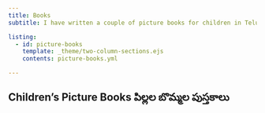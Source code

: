 ```yaml
---
title: Books
subtitle: I have written a couple of picture books for children in Telugu, and translated a few from English to Telugu. తెలుగులో పిల్లల కోసం రెండు బొమ్మల కథల పుస్తకాలు రాశాను. కొన్ని పుస్తకాలను తెలుగులోకి అనువాదించాను. 

listing:
  - id: picture-books
    template: _theme/two-column-sections.ejs
    contents: picture-books.yml

---
```


## Children's Picture Books పిల్లల బొమ్మల పుస్తకాలు 

::: {#picture-books}

:::

